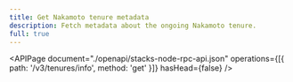 ```yaml
---
title: Get Nakamoto tenure metadata
description: Fetch metadata about the ongoing Nakamoto tenure.
full: true
---
```


<APIPage
  document="./openapi/stacks-node-rpc-api.json"
  operations={[{ path: '/v3/tenures/info', method: 'get' }]}
  hasHead={false}
/>